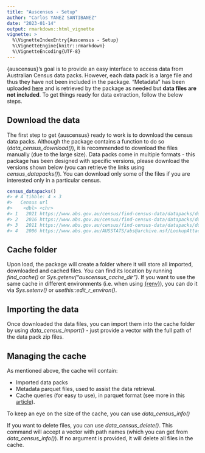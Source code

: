 ```yaml
---
title: "Auscensus - Setup"
author: "Carlos YANEZ SANTIBANEZ"
date: "2023-01-14"
output: rmarkdown::html_vignette
vignette: >
  %\VignetteIndexEntry{Auscensus - Setup}
  %\VignetteEngine{knitr::rmarkdown}
  %\VignetteEncoding{UTF-8}
---
```




{auscensus}'s goal is to provide an easy interface to access data from Australian Census data packs. However, each data pack is a large file and thus they have not been included in the package. "Metadata" has been uploaded [here](https://github.com/carlosyanez/auscensus/releases/tag/aux_files) and is retrieved by the package as needed but **data files are not included**. To get things ready for data extraction, follow the below steps.

## Download the data

The first step to get {auscensus} ready to work is to download the census data packs. Although the package contains a function to do so (*data_census_download()*), it is recommended to download the files manually (due to the large size). Data packs come in multiple formats - this package has been designed with specific versions, please download the versions shown below (you can retrieve the links using *census_datapacks()*). You can download only some of the files if you are interested only in a particular census.


```r
census_datapacks()
#> # A tibble: 4 × 3
#>   Census url                                                                                                                           type 
#>    <dbl> <chr>                                                                                                                         <chr>
#> 1   2021 https://www.abs.gov.au/census/find-census-data/datapacks/download/2021_GCP_all_for_AUS_short-header.zip                       GCP  
#> 2   2016 https://www.abs.gov.au/census/find-census-data/datapacks/download/2016_GCP_all_for_AUS_short-header.zip                       GCP  
#> 3   2011 https://www.abs.gov.au/census/find-census-data/datapacks/download/2011_BCP_all_for_AUST_short-header.zip                      BCP  
#> 4   2006 https://www.abs.gov.au/AUSSTATS/abs@archive.nsf/LookupAttach/2006CensusDataPack_BCPPublication04.11.200/$file/census06bcp.zip BCP
```

## Cache folder

Upon load, the package will create a folder where it will store all imported, downloaded and cached files. You can find its location by running *find_cache()* or *Sys.getenv("auscensus_cache_dir")*. If you want to use the same cache in different environments (i.e. when using [{renv}](https://rstudio.github.io/renv/index.html)), you can do it via *Sys.setenv()* or *usethis::edit_r_environ()*.

## Importing the data

Once downloaded the data files, you can import them into the cache folder by using *data_census_import()*  - just provide a vector with the full path of the data pack zip files.

## Managing the cache

As mentioned above, the cache will contain:

- Imported data packs
- Metadata parquet files, used to assist the data retrieval.
- Cache queries (for easy to use), in parquet format (see more in this [article](articles/getting_data)). 

To keep an eye on the size of the cache, you can use *data_census_info()*

If you want to delete files, you can use *data_census_delete()*. This command will accept a vector with path names (which you can get from *data_census_info()*). If no argument is provided, it will delete all files in the cache.
